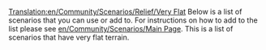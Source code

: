 [[Translation:en/Community/Scenarios/Relief/Very Flat]]
Below is a list of scenarios that you can use or add to. For instructions on how to add to the list please see [[en/Community/Scenarios/Main Page]]. This is a list of scenarios that have very flat terrain.